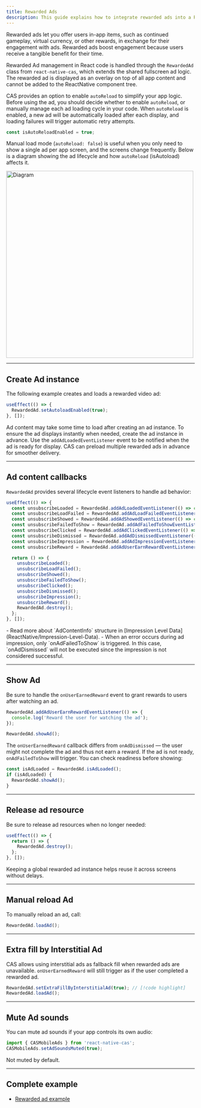 ```yaml
---
title: Rewarded Ads
description: This guide explains how to integrate rewarded ads into a ReactNative app.
---
```


Rewarded ads let you offer users in-app items, such as continued gameplay, virtual currency, or other rewards, in exchange for their engagement with ads.
Rewarded ads boost engagement because users receive a tangible benefit for their time.

Rewarded Ad management in React code is handled through the `RewardedAd` class from `react-native-cas`,
which extends the shared fullscreen ad logic.
The rewarded ad is displayed as an overlay on top of all app content and cannot be added to the ReactNative component tree.

CAS provides an option to enable `autoReload` to simplify your app logic.
Before using the ad, you should decide whether to enable `autoReload`, or manually manage each ad loading cycle in your code.
When `autoReload` is enabled, a new ad will be automatically loaded after each display, and loading failures will trigger automatic retry attempts.

```ts
const isAutoReloadEnabled = true;
```

Manual load mode (`autoReload: false`) is useful when you only need to show a single ad per app screen, and the screens change frequently.
Below is a diagram showing the ad lifecycle and how `autoReload` (isAutoload) affects it.

<Image zoom src="/assets/Lifecycle-Rewarded-Ad.png" alt="Diagram" height="500" />

---

## Create Ad instance
The following example creates and loads a rewarded video ad:

```ts
useEffect(() => {
  RewardedAd.setAutoloadEnabled(true);
}, []);

```

Ad content may take some time to load after creating an ad instance.
To ensure the ad displays instantly when needed, create the ad instance in advance.
Use the `addAdLoadedEventListener` event to be notified when the ad is ready for display.
CAS can preload multiple rewarded ads in advance for smoother delivery.

---

## Ad content callbacks
`RewardedAd` provides several lifecycle event listeners to handle ad behavior:

```ts
useEffect(() => {
  const unsubscribeLoaded = RewardedAd.addAdLoadedEventListener(() => console.log('Loaded'));
  const unsubscribeLoadFailed = RewardedAd.addAdLoadFailedEventListener((err) => console.log('Load failed:', err));
  const unsubscribeShowed = RewardedAd.addAdShowedEventListener(() => console.log('Showed'));
  const unsubscribeFailedToShow = RewardedAd.addAdFailedToShowEventListener((err) => console.log('Failed to show:', err));
  const unsubscribeClicked = RewardedAd.addAdClickedEventListener(() => console.log('Clicked'));
  const unsubscribeDismissed = RewardedAd.addAdDismissedEventListener(() => console.log('Dismissed'));
  const unsubscribeImpression = RewardedAd.addAdImpressionEventListener((imp) => console.log('Impression', imp));
  const unsubscribeReward = RewardedAd.addAdUserEarnRewardEventListener(() => console.log('User earned reward'));

  return () => {
    unsubscribeLoaded();
    unsubscribeLoadFailed();
    unsubscribeShowed();
    unsubscribeFailedToShow();
    unsubscribeClicked();
    unsubscribeDismissed();
    unsubscribeImpression();
    unsubscribeReward();
    RewardedAd.destroy();
  };
}, []);

```

<Info>
- Read more about `AdContentInfo` structure in [Impression Level Data](ReactNative/Impression-Level-Data).  
- When an error occurs during ad impression, only `onAdFailedToShow` is triggered.  
  In this case, `onAdDismissed` will not be executed since the impression is not considered successful.
</Info>

---

## Show Ad
Be sure to handle the `onUserEarnedReward` event to grant rewards to users after watching an ad.

```ts
RewardedAd.addAdUserEarnRewardEventListener(() => {
  console.log('Reward the user for watching the ad');
});

RewardedAd.showAd();
```

The `onUserEarnedReward` callback differs from `onAdDismissed` — the user might not complete the ad and thus not earn a reward.
If the ad is not ready, `onAdFailedToShow` will trigger.
You can check readiness before showing:

```ts
const isAdLoaded = RewardedAd.isAdLoaded();
if (isAdLoaded) {
  RewardedAd.showAd();
}
```

---

## Release ad resource
Be sure to release ad resources when no longer needed:

```ts
useEffect(() => {
  return () => {
    RewardedAd.destroy();
  };
}, []);
```

Keeping a global rewarded ad instance helps reuse it across screens without delays.

---

## Manual reload Ad
To manually reload an ad, call:

```ts
RewardedAd.loadAd();
```

---

## Extra fill by Interstitial Ad
CAS allows using interstitial ads as fallback fill when rewarded ads are unavailable.
`onUserEarnedReward` will still trigger as if the user completed a rewarded ad.

```ts
RewardedAd.setExtraFillByInterstitialAd(true); // [!code highlight]
RewardedAd.loadAd();
```

---

## Mute Ad sounds
You can mute ad sounds if your app controls its own audio:

```ts
import { CASMobileAds } from 'react-native-cas';
CASMobileAds.setAdSoundsMuted(true);
```

Not muted by default.

---

## Complete example
- [Rewarded ad example]()


